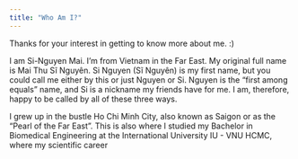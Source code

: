 ```yaml
---
title: "Who Am I?"
---
```


Thanks for your interest in getting to know more about me. :)

I am Si-Nguyen Mai. I'm from Vietnam in the Far East. My original full name is Mai Thu Sĩ Nguyên. Si Nguyen (Sĩ Nguyên) is my first name, but you could call me either by this or just Nguyen or Si. Nguyen is the "first among equals" name, and Si is a nickname my friends have for me. I am, therefore, happy to be called by all of these three ways.

I grew up in the bustle Ho Chi Minh City, also known as Saigon or as the “Pearl of the Far East”. This is also where I studied my Bachelor in Biomedical Engineering at the International University IU - VNU HCMC, where my scientific career 
